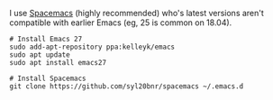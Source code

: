 

I use [Spacemacs](https://www.spacemacs.org/) (highly recommended) who's latest versions aren't compatible with earlier Emacs (eg, 25 is common on 18.04).

```
# Install Emacs 27
sudo add-apt-repository ppa:kelleyk/emacs
sudo apt update
sudo apt install emacs27

# Install Spacemacs
git clone https://github.com/syl20bnr/spacemacs ~/.emacs.d
```    